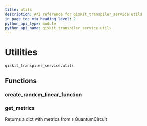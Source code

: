 ```yaml
---
title: utils
description: API reference for qiskit_transpiler_service.utils
in_page_toc_min_heading_level: 2
python_api_type: module
python_api_name: qiskit_transpiler_service.utils
---
```


<span id="utilities-qiskit-transpiler-service-utils" />

<span id="module-qiskit_transpiler_service.utils" />

# Utilities

<span id="module-qiskit_transpiler_service.utils" />

`qiskit_transpiler_service.utils`

## Functions

### create\_random\_linear\_function

<Function id="qiskit_transpiler_service.utils.create_random_linear_function" signature="qiskit_transpiler_service.utils.create_random_linear_function(n_qubits: int, seed: int = 123) → LinearFunction" />

### get\_metrics

<Function id="qiskit_transpiler_service.utils.get_metrics" signature="qiskit_transpiler_service.utils.get_metrics(qc: QuantumCircuit) → dict[str, int]">
  Returns a dict with metrics from a QuantumCircuit
</Function>

